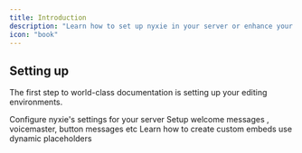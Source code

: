 ```yaml
---
title: Introduction
description: "Learn how to set up nyxie in your server or enhance your everyday use with commands & more."
icon: "book"
---
```




## Setting up

The first step to world-class documentation is setting up your editing environments.

<CardGroup cols={2}>
  <Card
    title="Security Setup"
    icon="hammer"
    href="https://nyxie.mintlify.app/security/antinuke"
    hrefTarget="_self"
  >
    Configure nyxie's settings for your server
  </Card>
  <Card
    title="Server configuration"
    icon="wrench"
    href="https://nyxie.mintlify.app/roles/autorole"
    hrefTarget="_self"
  >
    Setup welcome messages , voicemaster, button messages etc
  </Card>
  <Card
    title="Embed scripting"
    icon="code"
    href="https://nyxie.mintlify.app/resources/embeds"
    hrefTarget="_self"
  >
    Learn how to create custom embeds use dynamic placeholders
  </Card>
</CardGroup>
